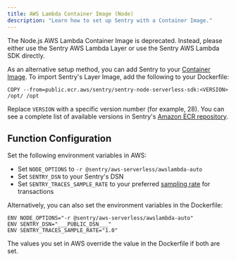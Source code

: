 ```yaml
---
title: AWS Lambda Container Image (Node)
description: "Learn how to set up Sentry with a Container Image."
---
```


<Alert level="warning" title="Deprecation Notice">

The Node.js AWS Lambda Container Image is deprecated.
Instead, please either use the <PlatformLink to="/layer/">Sentry AWS Lambda Layer</PlatformLink> or use the <PlatformLink to="/">Sentry AWS Lambda SDK</PlatformLink> directly.

</Alert>

As an alternative setup method, you can add Sentry to your [Container Image](https://docs.aws.amazon.com/lambda/latest/dg/images-create.html). To import Sentry's Layer Image, add the following to your Dockerfile:

```docker {tabTitle: Dockerfile}
COPY --from=public.ecr.aws/sentry/sentry-node-serverless-sdk:<VERSION> /opt/ /opt
```

Replace `VERSION` with a specific version number (for example, 28). You can see a complete list of available versions in Sentry's [Amazon ECR repository](https://gallery.ecr.aws/sentry/sentry-node-serverless-sdk).

## Function Configuration

Set the following environment variables in AWS:

- Set `NODE_OPTIONS` to `-r @sentry/aws-serverless/awslambda-auto`
- Set `SENTRY_DSN` to your Sentry's DSN
- Set `SENTRY_TRACES_SAMPLE_RATE` to your preferred [sampling rate](/platforms/python/configuration/sampling/#sampling-transaction-events) for transactions

Alternatively, you can also set the environment variables in the Dockerfile:

<SignInNote />

```docker {tabTitle: Dockerfile}
ENV NODE_OPTIONS="-r @sentry/aws-serverless/awslambda-auto"
ENV SENTRY_DSN="___PUBLIC_DSN___"
ENV SENTRY_TRACES_SAMPLE_RATE="1.0"
```

<Note>

The values you set in AWS override the value in the Dockerfile if both are set.

</Note>

